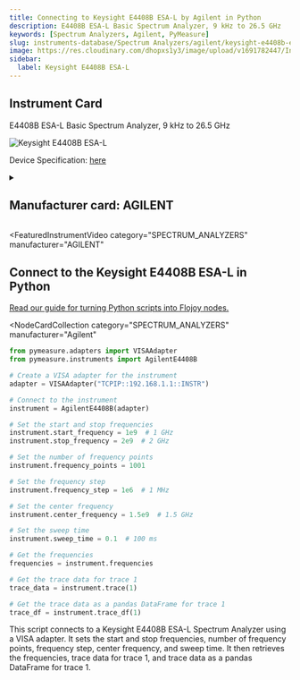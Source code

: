 ```yaml
---
title: Connecting to Keysight E4408B ESA-L by Agilent in Python
description: E4408B ESA-L Basic Spectrum Analyzer, 9 kHz to 26.5 GHz
keywords: [Spectrum Analyzers, Agilent, PyMeasure]
slug: instruments-database/Spectrum Analyzers/agilent/keysight-e4408b-esa-l
image: https://res.cloudinary.com/dhopxs1y3/image/upload/v1691782447/Instruments/Spectrum%20Analyzers/Keysight-E4408B-ESA-L/Keysight-E4408B-ESA-L.webp
sidebar:
  label: Keysight E4408B ESA-L
---
```



## Instrument Card

E4408B ESA-L Basic Spectrum Analyzer, 9 kHz to 26.5 GHz

![Keysight E4408B ESA-L](https://res.cloudinary.com/dhopxs1y3/image/upload/v1691782447/Instruments/Spectrum%20Analyzers/Keysight-E4408B-ESA-L/Keysight-E4408B-ESA-L.webp)

Device Specification: [here](https://www.keysight.com/us/en/assets/9018-03334/technical-specifications/9018-03334.pdf)

<details style={{ marginTop: "15px"}}>
<summary><h2 style={{display:'inline'}}>Manufacturer card: AGILENT</h2></summary>

![AGILENT](https://res.cloudinary.com/dhopxs1y3/image/upload/v1692126006/Instruments/Vendor%20Logos/Agilent.png)

Keysight Technologies, or Keysight, is an American company that manufactures electronics test and measurement equipment and software

- Headquarters: USA
- Yearly Revenue (millions, USD): 5420
- Vendor Website: [here](https://www.keysight.com/us/en/home.html)

</details>


<FeaturedInstrumentVideo
  category="SPECTRUM_ANALYZERS"
  manufacturer="AGILENT"
></FeaturedInstrumentVideo>

## Connect to the Keysight E4408B ESA-L in Python

[Read our guide for turning Python scripts into Flojoy nodes.](https://docs.flojoy.ai/contribution/blocks/custom-flojoy-block/)


<Tabs>
<TabItem value="Flojoy" label="Flojoy" className="flojoy-instrument-tabs">

<NodeCardCollection
  category="SPECTRUM_ANALYZERS"
  manufacturer="Agilent"
></NodeCardCollection>

</TabItem>
<TabItem value="PyMeasure" label="PyMeasure">

```python
from pymeasure.adapters import VISAAdapter
from pymeasure.instruments import AgilentE4408B

# Create a VISA adapter for the instrument
adapter = VISAAdapter("TCPIP::192.168.1.1::INSTR")

# Connect to the instrument
instrument = AgilentE4408B(adapter)

# Set the start and stop frequencies
instrument.start_frequency = 1e9  # 1 GHz
instrument.stop_frequency = 2e9  # 2 GHz

# Set the number of frequency points
instrument.frequency_points = 1001

# Set the frequency step
instrument.frequency_step = 1e6  # 1 MHz

# Set the center frequency
instrument.center_frequency = 1.5e9  # 1.5 GHz

# Set the sweep time
instrument.sweep_time = 0.1  # 100 ms

# Get the frequencies
frequencies = instrument.frequencies

# Get the trace data for trace 1
trace_data = instrument.trace(1)

# Get the trace data as a pandas DataFrame for trace 1
trace_df = instrument.trace_df(1)
```

This script connects to a Keysight E4408B ESA-L Spectrum Analyzer using a VISA adapter. It sets the start and stop frequencies, number of frequency points, frequency step, center frequency, and sweep time. It then retrieves the frequencies, trace data for trace 1, and trace data as a pandas DataFrame for trace 1.

</TabItem>
</Tabs>
